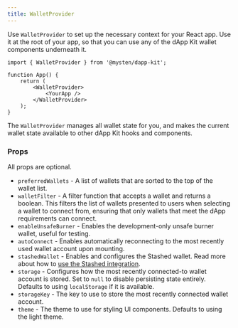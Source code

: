 ```yaml
---
title: WalletProvider
---
```


Use `WalletProvider` to set up the necessary context for your React app. Use it at the root of your
app, so that you can use any of the dApp Kit wallet components underneath it.

```tsx
import { WalletProvider } from '@mysten/dapp-kit';

function App() {
	return (
		<WalletProvider>
			<YourApp />
		</WalletProvider>
	);
}
```

The `WalletProvider` manages all wallet state for you, and makes the current wallet state available
to other dApp Kit hooks and components.

### Props

All props are optional.

- `preferredWallets` - A list of wallets that are sorted to the top of the wallet list.
- `walletFilter` - A filter function that accepts a wallet and returns a boolean. This filters the
  list of wallets presented to users when selecting a wallet to connect from, ensuring that only
  wallets that meet the dApp requirements can connect.
- `enableUnsafeBurner` - Enables the development-only unsafe burner wallet, useful for testing.
- `autoConnect` - Enables automatically reconnecting to the most recently used wallet account upon
  mounting.
- `stashedWallet` - Enables and configures the Stashed wallet. Read more about how to
  [use the Stashed integration](./stashed).
- `storage` - Configures how the most recently connected-to wallet account is stored. Set to `null`
  to disable persisting state entirely. Defaults to using `localStorage` if it is available.
- `storageKey` - The key to use to store the most recently connected wallet account.
- `theme` - The theme to use for styling UI components. Defaults to using the light theme.
